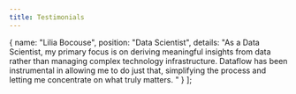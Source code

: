 ```yaml
---
title: Testimonials
---
```


  {
    name: "Lilia Bocouse",
    position: "Data Scientist",
    details: "As a Data Scientist, my primary focus is on deriving meaningful insights from data rather than managing complex technology infrastructure. Dataflow has been instrumental in allowing me to do just that, simplifying the process and letting me concentrate on what truly matters. "
  }
];

